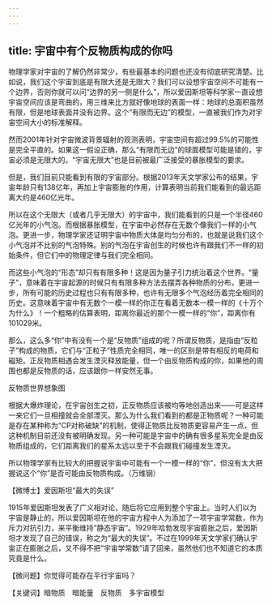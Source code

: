```yaml
---
---
---
```

title: 宇宙中有个反物质构成的你吗
---




物理学家对宇宙的了解仍然非常少，有些最基本的问题也还没有彻底研究清楚。比如说，我们这个宇宙到底是有限大还是无限大？我们可以设想宇宙空间不可能有一个边界，否则你就可以问“边界的另一侧是什么”，所以爱因斯坦等科学家一直设想宇宙空间应该是弯曲的，用三维来比方就好像地球的表面一样：地球的总面积虽然有限，但是地球表面并没有边界。这个“有限而无边”的模型，一直被我们作为对宇宙空间大小的标准解释。

然而2001年针对宇宙微波背景辐射的观测表明，宇宙空间有超过99.5%的可能性是完全平直的。如果这一假设正确，那么“有限而无边”的球面模型可能是错的，宇宙必须是无限大的。“宇宙无限大”也是目前被最广泛接受的暴胀模型的要求。

但是，我们目前只能看到有限的宇宙部分。根据2013年天文学家公布的结果，宇宙年龄只有138亿年，再加上宇宙膨胀的作用，计算表明当前我们能看到的最远距离大约是460亿光年。

所以在这个无限大（或者几乎无限大）的宇宙中，我们能看到的只是一个半径460亿光年的小气泡。而根据暴胀模型，在宇宙中必然存在无数个像我们一样的小气泡。更进一步，物理学家还证明宇宙中物质大体是均匀分布的，也就是说我们这个小气泡并不比别的气泡特殊。别的气泡在宇宙创生的时候也许有跟我们不一样的初始条件，但它们中的物理定律与我们完全相同。

而这些小气泡的“形态”却只有有限多种！这是因为量子引力统治着这个世界。“量子”，意味着在宇宙起源的时候只有有限多种方法去摆弄各种物质的分布，更进一步，所有可能的历史过程也只有有限多种，也许有无限多个气泡经历着完全相同的历史。这意味着宇宙中有无数个一模一样的你正在看着无数本一模一样的《十万个为什么》！一个粗略的估算表明，距离你最近的那个一模一样的“你”，距离你有101029米。

那么，这么多“你”中有没有一个是“反物质”组成的呢？所谓反物质，是指由“反粒子”构成的物质，它们与“正粒子”性质完全相同，唯一的区别是带有相反的电荷和磁矩。正反物质相遇会发生湮灭释放能量，但一个由反物质构成的你，如果他的周围也都是反物质的话，应该跟你一样安然无事。

反物质世界想象图



根据大爆炸理论，在宇宙创生之初，正反物质应该被均等地创造出来——可是这样一来它们一旦相撞就会全部湮灭。那么为什么我们看到的都是正物质呢？一种可能是存在某种称为“CP对称破缺”的机制，使得正物质比反物质更容易产生一点，但这种机制目前还没有被明确发现。另一种可能是宇宙中的确有很多星系完全是由反物质组成的，它们距离我们的星系太远以至于不会跟我们碰撞发生湮灭。

所以物理学家有比较大的把握说宇宙中可能有一个一模一样的“你”，但没有太大把握说这个“你”是否可能由反物质构成。（万维钢）





【微博士】爱因斯坦“最大的失误”

1915年爱因斯坦发表了广义相对论，随后将它应用到整个宇宙上。当时人们以为宇宙是静止的，所以爱因斯坦在他的宇宙方程中人为添加了一项宇宙学常数，作为斥力对抗引力，来平衡维持“静态宇宙”。1929年哈勃发现宇宙膨胀之后，爱因斯坦才发现了自己的错误，称之为“最大的失误”。不过在1999年天文学家们确认宇宙正在膨胀之后，又不得不把“宇宙学常数”请了回来，虽然他们也不知道它的本质究竟是什么。

【微问题】你觉得可能存在平行宇宙吗？

【关键词】暗物质　暗能量　反物质　多宇宙模型